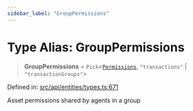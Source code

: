 ```yaml
---
sidebar_label: "GroupPermissions"
---
```


# Type Alias: GroupPermissions

> **GroupPermissions** = `Pick`\<[`Permissions`](../interfaces/Permissions.mdx), `"transactions"` \| `"transactionGroups"`\>

Defined in: [src/api/entities/types.ts:671](https://github.com/PolymeshAssociation/polymesh-sdk/blob/bee6a2fe7a8ce5db42a6982e793782182cde2153/src/api/entities/types.ts#L671)

Asset permissions shared by agents in a group
